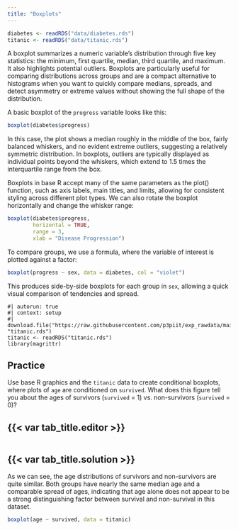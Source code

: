 ```yaml
---
title: "Boxplots"
---
```


```r
diabetes <- readRDS("data/diabetes.rds")
titanic <- readRDS("data/titanic.rds")
```

A boxplot summarizes a numeric variable’s distribution through five key statistics: the minimum, first quartile, median, third quartile, and maximum. It also highlights potential outliers. Boxplots are particularly useful for comparing distributions across groups and are a compact alternative to histograms when you want to quickly compare medians, spreads, and detect asymmetry or extreme values without showing the full shape of the distribution.

A basic boxplot of the `progress` variable looks like this:

```r
boxplot(diabetes$progress)
```

In this case, the plot shows a median roughly in the middle of the box, fairly balanced whiskers, and no evident extreme outliers, suggesting a relatively symmetric distribution. In boxplots, outliers are typically displayed as individual points beyond the whiskers, which extend to 1.5 times the interquartile range from the box.

Boxplots in base R accept many of the same parameters as the plot() function, such as axis labels, main titles, and limits, allowing for consistent styling across different plot types. We can also rotate the boxplot horizontally and change the whisker range:

```r
boxplot(diabetes$progress,
        horizontal = TRUE,
        range = 3,
        xlab = "Disease Progression")
```

To compare groups, we use a formula, where the variable of interest is plotted against a factor:

```r
boxplot(progress ~ sex, data = diabetes, col = "violet")
```

This produces side-by-side boxplots for each group in `sex`, allowing a quick visual comparison of tendencies and spread.

```webr-r
#| autorun: true
#| context: setup
#| 
download.file("https://raw.githubusercontent.com/p3piit/exp_rawdata/main/diabetes.rds", "titanic.rds")
titanic <- readRDS("titanic.rds")
library(magrittr)
```


::: practice

## Practice

Use base R graphics and the `titanic` data to create conditional boxplots, where plots of `age` are conditioned on `survived`. What does this figure tell you about the ages of survivors (`survived` = 1) vs. non-survivors (`survived` = 0)?

:::: {.panel-tabset}
## {{< var tab_title.editor >}}

```webr-r

```

## {{< var tab_title.solution >}}

As we can see, the age distributions of survivors and non-survivors are quite similar. Both groups have nearly the same median age and a comparable spread of ages, indicating that age alone does not appear to be a strong distinguishing factor between survival and non-survival in this dataset. 

```r
boxplot(age ~ survived, data = titanic)
```
::::

:::














